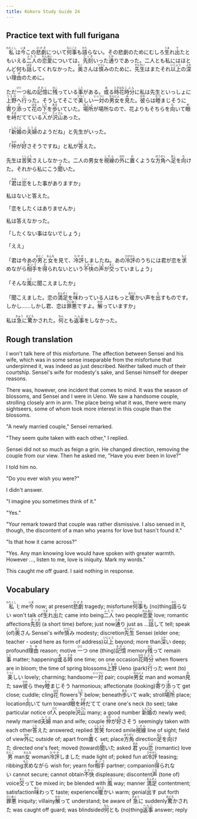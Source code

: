 ```yaml
---
title: Kokoro Study Guide 24
---
```


## Practice text with full furigana

<p>
<ruby><rb>私</rb><rt>わたくし</rt></ruby>は<ruby><rb>今</rb><rt>いま</rt></ruby>この<ruby><rb>悲劇</rb><rt>ひげき</rt></ruby>について<ruby><rb>何事</rb><rt>なにごと</rt></ruby>も<ruby><rb>語</rb><rt>かた</rt></ruby>らない。その悲劇のためにむしろ<ruby><rb>生</rb><rt>うま</rt></ruby>れ<ruby><rb>出</rb><rt>で</rt></ruby>たともいえる<ruby><rb>二人</rb><rt>ふたり</rt></ruby>の<ruby><rb>恋愛</rb><rt>れんあい</rt></ruby>については、<ruby><rb>先刻</rb><rt>さっき</rt></ruby>いった<ruby><rb>通</rb><rt>とお</rt></ruby>りであった。二人とも私にはほとんど何も<ruby><rb>話</rb><rt>はな</rt></ruby>してくれなかった。<ruby><rb>奥</rb><rt>おく</rt></ruby>さんは<ruby><rb>慎</rb><rt>つつし</rt></ruby>みのために、<ruby><rb>先生</rb><rt>せんせい</rt></ruby>はまたそれ<ruby><rb>以上</rb><rt>いじょう</rt></ruby>の<ruby><rb>深</rb><rt>ふか</rt></ruby>い<ruby><rb>理由</rb><rt>りゆ</rt></ruby>のために。
</p>

<p>
ただ<ruby><rb>一</rb><rt>ひと</rt></ruby>つ私の<ruby><rb>記憶</rb><rt>きおく</rt></ruby>に<ruby><rb>残</rb><rt>のこ</rt></ruby>っている<ruby><rb>事</rb><rt>こと</rt></ruby>がある。<ruby><rb>或</rb><rt>あ</rt></ruby>る<ruby><rb>時</rb><rt>とき</rt></ruby><ruby><rb>花</rb><rt>はな</rt></ruby><ruby><rb>時分</rb><rt>じぶん</rt></ruby>に私は先生といっしょに<ruby><rb>上野</rb><rt>うえの</rt></ruby>へ<ruby><rb>行</rb><rt>い</rt></ruby>った。そうしてそこで<ruby><rb>美</rb><rt>うつく</rt></ruby>しい<ruby><rb>一対</rb><rt>いっつい</rt></ruby>の<ruby><rb>男女</rb><rt>なんにょ</rt></ruby>を<ruby><rb>見</rb><rt>み</rt></ruby>た。<ruby><rb>彼</rb><rt>かれ</rt></ruby>らは<ruby><rb>睦</rb><rt>むつ</rt></ruby>まじそうに<ruby><rb>寄</rb><rt>よ</rt></ruby>り<ruby><rb>添</rb><rt>そ</rt></ruby>って<ruby><rb>花</rb><rt>はな</rt></ruby>の<ruby><rb>下</rb><rt>した</rt></ruby>を<ruby><rb>歩</rb><rt>ある</rt></ruby>いていた。<ruby><rb>場所</rb><rt>ばしょ</rt></ruby>が場所なので、花よりもそちらを<ruby><rb>向</rb><rt>む</rt></ruby>いて<ruby><rb>眼</rb><rt>め</rt></ruby>を<ruby><rb>峙</rb><rt>そば</rt></ruby>だてている<ruby><rb>人</rb><rt>ひと</rt></ruby>が<ruby><rb>沢山</rb><rt>たくさん</rt></ruby>あった。
</p>

<p>
「<ruby><rb>新婚</rb><rt>しんこん</rt></ruby>の<ruby><rb>夫婦</rb><rt>ふうふ</rt></ruby>のようだね」と先生がいった。
</p>

<p>
「<ruby><rb>仲</rb><rt>なか</rt></ruby>が<ruby><rb>好</rb><rt>よ</rt></ruby>さそうですね」と私が<ruby><rb>答</rb><rt>こた</rt></ruby>えた。
</p>

<p>
先生は<ruby><rb>苦笑</rb><rt>くしょう</rt></ruby>さえしなかった。二人の男女を<ruby><rb>視線</rb><rt>しせん</rt></ruby>の<ruby><rb>外</rb><rt>ほか</rt></ruby>に<ruby><rb>置</rb><rt>お</rt></ruby>くような<ruby><rb>方角</rb><rt>ほうがく</rt></ruby>へ<ruby><rb>足</rb><rt>あし</rt></ruby>を<ruby><rb>向</rb><rt>む</rt></ruby>けた。それから私にこう<ruby><rb>聞</rb><rt>き</rt></ruby>いた。
</p>

<p>
「<ruby><rb>君</rb><rt>きみ</rt></ruby>は<ruby><rb>恋</rb><rt>こい</rt></ruby>をした事がありますか」
</p>

<p>私はないと答えた。</p>
<p>「恋をしたくはありませんか」</p>
<p>私は答えなかった。</p>
<p>「したくない事はないでしょう」</p>
<p>「ええ」</p>
<p>
「君は今あの<ruby><rb>男</rb><rt>おとこ</rt></ruby>と<ruby><rb>女</rb><rt>おんな</rt></ruby>を見て、<ruby><rb>冷評</rb><rt>ひやか</rt></ruby>しましたね。あの<ruby><rb>冷評</rb><rt>ひやかし</rt></ruby>のうちには君が恋を<ruby><rb>求</rb><rt>もと</rt></ruby>めながら<ruby><rb>相手</rb><rt>あいて</rt></ruby>を<ruby><rb>得</rb><rt>え</rt></ruby>られないという<ruby><rb>不快</rb><rt>ふかい</rt></ruby>の<ruby><rb>声</rb><rt>こえ</rt></ruby>が<ruby><rb>交</rb><rt>まじ</rt></ruby>っていましょう」
</p>

<p>
「そんな<ruby><rb>風</rb><rt>ふう</rt></ruby>に聞こえましたか」
</p>

<p>
「聞こえました。恋の<ruby><rb>満足</rb><rt>まんぞく</rt></ruby>を<ruby><rb>味</rb><rt>あじ</rt></ruby>わっている人はもっと<ruby><rb>暖</rb><rt>あたた</rt></ruby>かい声を<ruby><rb>出</rb><rt>だ</rt></ruby>すものです。しかし……しかし君、恋は<ruby><rb>罪悪</rb><rt>ざいあく</rt></ruby>ですよ。<ruby><rb>解</rb><rt>わか</rt></ruby>っていますか」
</p>

<p>
私は<ruby><rb>急</rb><rt>きゅう</rt></ruby>に<ruby><rb>驚</rb><rt>おどろ</rt></ruby>かされた。<ruby><rb>何</rb><rt>なん</rt></ruby>とも<ruby><rb>返事</rb><rt>へんじ</rt></ruby>をしなかった。
</p>


## Rough translation

I won't talk here of this misfortune. The affection between Sensei and his wife, which was in some sense inseparable from the misfortune that underpinned it, was indeed as just described. Neither talked much of their courtship. Sensei's wife for modesty's sake, and Sensei himself for deeper reasons.

There was, however, one incident that comes to mind. It was the season of blossoms, and Sensei and I were in Ueno. We saw a handsome couple, strolling closely arm in arm. The place being what it was, there were many sightseers, some of whom took more interest in this couple than the blossoms.

"A newly married couple," Sensei remarked.

"They seem quite taken with each other," I replied.

Sensei did not so much as feign a grin. He changed direction, removing the couple from our view. Then he asked me, "Have you ever been in love?"

I told him no.

"Do you ever wish you were?"

I didn't answer.

"I imagine you sometimes think of it."

"Yes."

"Your remark toward that couple was rather dismissive. I also sensed in it, though, the discontent of a man who yearns for love but hasn't found it."

"Is that how it came across?"

"Yes. Any man knowing love would have spoken with greater warmth. However ..., listen to me, love is iniquity. Mark my words."

This caught me off guard. I said nothing in response. 


## Vocabulary

<p>
<span class="vocabstudy"><ruby><rb>私</rb><rt>わたくし</rt></ruby>&nbsp;I; me</span><span class="vocabstudy"><ruby><rb>今</rb><rt>いま</rt></ruby>&nbsp;now; at present</span><span class="vocabstudy"><ruby><rb>悲劇</rb><rt>ひげき</rt></ruby>&nbsp;tragedy; misfortune</span><span class="vocabstudy"><ruby><rb>何事</rb><rt>なにごと</rt></ruby>も&nbsp;(no)thing</span><span class="vocabstudy"><ruby><rb>語</rb><rt>かた</rt></ruby>らない&nbsp;won't talk of</span><span class="vocabstudy"><ruby><rb>生</rb><rt>うま</rt></ruby>れ<ruby><rb>出</rb><rt>で</rt></ruby>た&nbsp;came into being</span><span class="vocabstudy"><ruby><rb>二人</rb><rt>ふたり</rt></ruby>&nbsp;two people</span><span class="vocabstudy"><ruby><rb>恋愛</rb><rt>れんあい</rt></ruby>&nbsp;love; romantic affections</span><span class="vocabstudy"><ruby><rb>先刻</rb><rt>さっき</rt></ruby>&nbsp;(a short time) before; just now</span><span class="vocabstudy"><ruby><rb>通</rb><rt>とお</rt></ruby>り&nbsp;just as ...</span><span class="vocabstudy"><ruby><rb>話</rb><rt>はな</rt></ruby>して&nbsp;tell; speak (of)</span><span class="vocabstudy"><ruby><rb>奥</rb><rt>おく</rt></ruby>さん&nbsp;Sensei's wife</span><span class="vocabstudy"><ruby><rb>慎</rb><rt>つつし</rt></ruby>み&nbsp;modesty; discretion</span><span class="vocabstudy"><ruby><rb>先生</rb><rt>せんせい</rt></ruby>&nbsp;Sensei (elder one; teacher - used here as form of address)</span><span class="vocabstudy"><ruby><rb>以上</rb><rt>いじょう</rt></ruby>&nbsp;beyond; more than</span><span class="vocabstudy"><ruby><rb>深</rb><rt>ふか</rt></ruby>い&nbsp;deep; profound</span><span class="vocabstudy"><ruby><rb>理由</rb><rt>りゆ</rt></ruby>&nbsp;reason; motive</span>
<span class="vocabstudy"><ruby><rb>一</rb><rt>ひと</rt></ruby>つ&nbsp;one (thing)</span><span class="vocabstudy"><ruby><rb>記憶</rb><rt>きおく</rt></ruby>&nbsp;memory</span><span class="vocabstudy"><ruby><rb>残</rb><rt>のこ</rt></ruby>って&nbsp;remain</span><span class="vocabstudy"><ruby><rb>事</rb><rt>こと</rt></ruby>&nbsp;matter; happening</span><span class="vocabstudy"><ruby><rb>或</rb><rt>あ</rt></ruby>る<ruby><rb>時</rb><rt>とき</rt></ruby>&nbsp;one time; on one occasion</span><span class="vocabstudy"><ruby><rb>花</rb><rt>はな</rt></ruby><ruby><rb>時分</rb><rt>じぶん</rt></ruby>&nbsp;when flowers are in bloom; the time of spring blossoms</span><span class="vocabstudy"><ruby><rb>上野</rb><rt>うえの</rt></ruby>&nbsp;Ueno (park)</span><span class="vocabstudy"><ruby><rb>行</rb><rt>い</rt></ruby>った&nbsp;went (to)</span><span class="vocabstudy"><ruby><rb>美</rb><rt>うつく</rt></ruby>しい&nbsp;lovely; charming; handsome</span><span class="vocabstudy"><ruby><rb>一対</rb><rt>いっつい</rt></ruby>&nbsp;pair; couple</span><span class="vocabstudy"><ruby><rb>男女</rb><rt>なんにょ</rt></ruby>&nbsp;man and woman</span><span class="vocabstudy"><ruby><rb>見</rb><rt>み</rt></ruby>た&nbsp;saw</span><span class="vocabstudy"><ruby><rb>彼</rb><rt>かれ</rt></ruby>ら&nbsp;they</span><span class="vocabstudy"><ruby><rb>睦</rb><rt>むつ</rt></ruby>まじそう&nbsp;harmonious; affectionate (looking)</span><span class="vocabstudy"><ruby><rb>寄</rb><rt>よ</rt></ruby>り<ruby><rb>添</rb><rt>そ</rt></ruby>って&nbsp;get close; cuddle; cling</span><span class="vocabstudy"><ruby><rb>花</rb><rt>はな</rt></ruby>&nbsp;flowers</span><span class="vocabstudy"><ruby><rb>下</rb><rt>した</rt></ruby>&nbsp;below; beneath</span><span class="vocabstudy"><ruby><rb>歩</rb><rt>ある</rt></ruby>いて&nbsp;walk; stroll</span><span class="vocabstudy"><ruby><rb>場所</rb><rt>ばしょ</rt></ruby>&nbsp;place; location</span><span class="vocabstudy"><ruby><rb>向</rb><rt>む</rt></ruby>いて&nbsp;turn toward</span><span class="vocabstudy"><ruby><rb>眼</rb><rt>め</rt></ruby>を<ruby><rb>峙</rb><rt>そば</rt></ruby>だてて&nbsp;crane one's neck (to see); take particular notice of</span><span class="vocabstudy"><ruby><rb>人</rb><rt>ひと</rt></ruby>&nbsp;people</span><span class="vocabstudy"><ruby><rb>沢山</rb><rt>たくさん</rt></ruby>&nbsp;many; a good number</span>
<span class="vocabstudy"><ruby><rb>新婚</rb><rt>しんこん</rt></ruby>の&nbsp;newly wed; newly married</span><span class="vocabstudy"><ruby><rb>夫婦</rb><rt>ふうふ</rt></ruby>&nbsp;man and wife; couple</span>
<span class="vocabstudy"><ruby><rb>仲</rb><rt>なか</rt></ruby>が<ruby><rb>好</rb><rt>よ</rt></ruby>さそう&nbsp;seemingly taken with each other</span><span class="vocabstudy"><ruby><rb>答</rb><rt>こた</rt></ruby>えた&nbsp;answered; replied</span>
<span class="vocabstudy"><ruby><rb>苦笑</rb><rt>くしょう</rt></ruby>&nbsp;forced smile</span><span class="vocabstudy"><ruby><rb>視線</rb><rt>しせん</rt></ruby>&nbsp;line of sight; field of view</span><span class="vocabstudy"><ruby><rb>外</rb><rt>ほか</rt></ruby>に&nbsp;outside of; apart from</span><span class="vocabstudy"><ruby><rb>置</rb><rt>お</rt></ruby>く&nbsp;set; place</span><span class="vocabstudy"><ruby><rb>方角</rb><rt>ほうがく</rt></ruby>&nbsp;direction</span><span class="vocabstudy"><ruby><rb>足</rb><rt>あし</rt></ruby>を<ruby><rb>向</rb><rt>む</rt></ruby>けた&nbsp;directed one's feet; moved (toward)</span><span class="vocabstudy"><ruby><rb>聞</rb><rt>き</rt></ruby>いた&nbsp;asked</span>
<span class="vocabstudy"><ruby><rb>君</rb><rt>きみ</rt></ruby>&nbsp;you</span><span class="vocabstudy"><ruby><rb>恋</rb><rt>こい</rt></ruby>&nbsp;(romantic) love</span>
<span class="vocabstudy"><ruby><rb>男</rb><rt>おとこ</rt></ruby>&nbsp;man</span><span class="vocabstudy"><ruby><rb>女</rb><rt>おんな</rt></ruby>&nbsp;woman</span><span class="vocabstudy"><ruby><rb>冷評</rb><rt>ひやか</rt></ruby>しました&nbsp;made light of; poked fun at</span><span class="vocabstudy"><ruby><rb>冷評</rb><rt>ひやかし</rt></ruby>&nbsp;teasing; ribbing</span><span class="vocabstudy"><ruby><rb>求</rb><rt>もと</rt></ruby>めながら&nbsp;wish for; yearn for</span><span class="vocabstudy"><ruby><rb>相手</rb><rt>あいて</rt></ruby>&nbsp;partner; companion</span><span class="vocabstudy"><ruby><rb>得</rb><rt>え</rt></ruby>られない&nbsp;cannot secure; cannot obtain</span><span class="vocabstudy"><ruby><rb>不快</rb><rt>ふかい</rt></ruby>&nbsp;displeasure; discontent</span><span class="vocabstudy"><ruby><rb>声</rb><rt>こえ</rt></ruby>&nbsp;(tone of) voice</span><span class="vocabstudy"><ruby><rb>交</rb><rt>まじ</rt></ruby>って&nbsp;be mixed in; be blended with</span>
<span class="vocabstudy"><ruby><rb>風</rb><rt>ふう</rt></ruby>&nbsp;way; manner</span>
<span class="vocabstudy"><ruby><rb>満足</rb><rt>まんぞく</rt></ruby>&nbsp;contentment; satisfaction</span><span class="vocabstudy"><ruby><rb>味</rb><rt>あじ</rt></ruby>わって&nbsp;taste; experience</span><span class="vocabstudy"><ruby><rb>暖</rb><rt>あたた</rt></ruby>かい&nbsp;warm; genial</span><span class="vocabstudy"><ruby><rb>出</rb><rt>だ</rt></ruby>す&nbsp;put forth</span><span class="vocabstudy"><ruby><rb>罪悪</rb><rt>ざいあく</rt></ruby>&nbsp;iniquity; villainy</span><span class="vocabstudy"><ruby><rb>解</rb><rt>わか</rt></ruby>って&nbsp;understand; be aware of</span>
<span class="vocabstudy"><ruby><rb>急</rb><rt>きゅう</rt></ruby>に&nbsp;suddenly</span><span class="vocabstudy"><ruby><rb>驚</rb><rt>おどろ</rt></ruby>かされた&nbsp;was caught off guard; was blindsided</span><span class="vocabstudy"><ruby><rb>何</rb><rt>なん</rt></ruby>とも&nbsp;(no)thing</span><span class="vocabstudy"><ruby><rb>返事</rb><rt>へんじ</rt></ruby>&nbsp;answer; reply</span>
</p>
